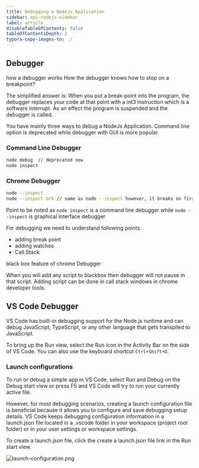 ```yaml
---
title: Debugging a NodeJs Application
sidebar: api-nodejs-sidebar
label: article
disableTableOfContents: false
tableOfContentsDepth: 2
typora-copy-images-to: ./
---
```


## Debugger

how a debugger works
How the debugger knows how to stop on a breakpoint?

The simplified answer is: When you put a break-point into the program, the debugger replaces your code at that point with a int3 instruction which is a software interrupt. As an effect the program is suspended and the debugger is called.

You have mainly three ways to debug a NodeJs Application.
Command line option is deprecated while debugger with GUI is more popular.

### Command Line Debugger

```bash
node debug  // deprecated now
node inspect
```

### Chrome Debugger

```bash
node --inspect
node --inspect-brk // same as node --inspect however, it breaks on first line of code.
```

Point to be noted as `node inspect` is a command line debugger while `node --inspect` is graphical interface debugger

For debugging we need to understand following points.

- adding break point
- adding watches
- Call Stack

black box feature of chrome Debugger

When you will add any script to blackbox then debugger will not pause in that script. Adding script can be done in call stack windows in chrome developer tools.

## VS Code Debugger
VS Code has built-in debugging support for the Node.js runtime and can debug JavaScript, TypeScript, or any other language that gets transpiled to JavaScript.

To bring up the Run view, select the Run icon in the Activity Bar on the side of VS Code. You can also use the keyboard shortcut `Ctrl+Shift+D`.

### Launch configurations
To run or debug a simple app in VS Code, select Run and Debug on the Debug start view or press F5 and VS Code will try to run your currently active file.

However, for most debugging scenarios, creating a launch configuration file is beneficial because it allows you to configure and save debugging setup details. VS Code keeps debugging configuration information in a launch.json file located in a .vscode folder in your workspace (project root folder) or in your user settings or workspace settings.

To create a launch.json file, click the create a launch.json file link in the Run start view.

<img src="./launch-configurtion.png" alt="launch-configuration.png" />

